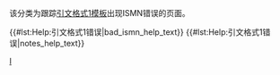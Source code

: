 {{polluted category}}
{{Tracking category}}
{{empty category}}
该分类为跟踪[[WP:CS1|引文格式1模板]]出现ISMN错误的页面。


{{#lst:Help:引文格式1错误|bad_ismn_help_text}}
{{#lst:Help:引文格式1错误|notes_help_text}}
<!-- {{#lst:Help:引文格式1错误|references_help_text}} -->

<!-- {{CategoryTOC}} -->
[[Category:引文格式1错误|I]]